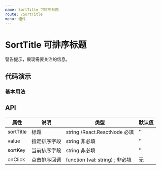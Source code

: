 ```yaml
---
name: SortTitle 可排序标题
route: /SortTitle
menu: 组件
---
```



# SortTitle 可排序标题

警告提示，展现需要关注的信息。

## 代码演示

### 基本用法

<NrBox code={BasicDemoCode} title="基本用法" desc="灵活配置表头标题">
  <BasicDemo />
</NrBox>

## API

| 属性 | 说明     | 类型                                         | 默认值 |
| ---- | -------- | -------------------------------------------- | ------ |
| sortTitle | 标题 | string /React.ReactNode 必填 | '' |
| value | 指定排序字段 | string 非必填 | '' |
| sortKey | 当前排序字段 | string 非必填 | '' |
| onClick | 点击排序回调 | function (val: string) ; 非必填 | 无 |
